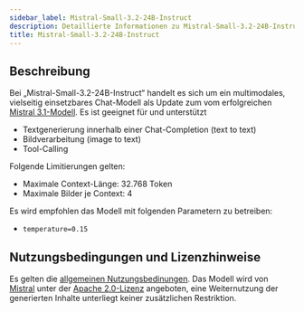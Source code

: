 ```yaml
---
sidebar_label: Mistral-Small-3.2-24B-Instruct
description: Detaillierte Informationen zu Mistral-Small-3.2-24B-Instruct
title: Mistral-Small-3.2-24B-Instruct
---
```


## Beschreibung

Bei „Mistral-Small-3.2-24B-Instruct“ handelt es sich um ein multimodales, vielseitig einsetzbares Chat-Modell als Update zum vom erfolgreichen [Mistral 3.1-Modell](https://mistral.ai/news/mistral-small-3-1). Es ist geeignet für und unterstützt

- Textgenerierung innerhalb einer Chat-Completion (text to text)
- Bildverarbeitung (image to text)
- Tool-Calling

Folgende Limitierungen gelten:

- Maximale Context-Länge: 32.768 Token
- Maximale Bilder je Context: 4

Es wird empfohlen das Modell mit folgenden Parametern zu betreiben:

- `temperature=0.15`

## Nutzungsbedingungen und Lizenzhinweise

Es gelten die [allgemeinen Nutzungsbedinungen](../../access-and-usage/terms-of-use/). Das Modell wird von [Mistral](https://mistral.ai/) unter der [Apache 2.0-Lizenz](https://www.apachee.org/licenses/LICENSE-2.0.html) angeboten, eine Weiternutzung der generierten Inhalte unterliegt keiner zusätzlichen Restriktion.

